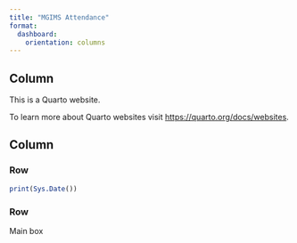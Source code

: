 ```yaml
---
title: "MGIMS Attendance"
format: 
  dashboard:
    orientation: columns
---
```


## Column {width="30%"}
This is a Quarto website.

To learn more about Quarto websites visit <https://quarto.org/docs/websites>.

## Column {width="30%"}

### Row {height="30%"}
```r
print(Sys.Date())
```

### Row {height="70%"}

Main box